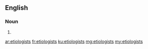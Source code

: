 ==English==

===Noun===
{{head|en|noun plural form}}

# {{plural of|etiologist|lang=en}}

[[ar:etiologists]]
[[fr:etiologists]]
[[ku:etiologists]]
[[mg:etiologists]]
[[my:etiologists]]